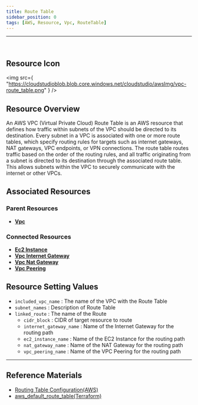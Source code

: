 ```yaml
---
title: Route Table
sidebar_position: 0
tags: [AWS, Resource, Vpc, RouteTable]
---
```


<hr />
<br />

## Resource Icon

<img
    src={
        "https://cloudstudioblob.blob.core.windows.net/cloudstudio/awsImg/vpc-route_table.png"
    }
/>

## Resource Overview

An AWS VPC (Virtual Private Cloud) Route Table is an AWS resource that defines how traffic within subnets of the VPC should be directed to its destination. 
Every subnet in a VPC is associated with one or more route tables, which specify routing rules for targets such as internet gateways, NAT gateways, VPC endpoints, or VPN connections. 
The route table routes traffic based on the order of the routing rules, and all traffic originating from a subnet is directed to its destination through the associated route table. This allows subnets within the VPC to securely communicate with the internet or other VPCs.

## Associated Resources

### Parent Resources

-   [**Vpc**](https://docs.cstudio.app/docs/resource/aws/Vpc/)

### Connected Resources

-   [**Ec2 Instance**](https://docs.cstudio.app/en/docs/resource/aws/Ec2/Instance)
-   [**Vpc Internet Gateway**](https://docs.cstudio.app/en/docs/resource/aws/Vpc/InternetGateway)
-   [**Vpc Nat Gateway**](https://docs.cstudio.app/en/docs/resource/aws/Vpc/NatGateway)
-   [**Vpc Peering**](https://docs.cstudio.app/en/docs/resource/aws/Vpc/VpcPeering)

## Resource Setting Values

-   `included_vpc_name` : The name of the VPC with the Route Table
-   `subnet_names` : Description of Route Table
-   `linked_route` : The name of the Route
    -   `cidr_block` : CIDR of target resource to route
    -   `internet_gateway_name` : Name of the Internet Gateway for the routing path
    -   `ec2_instance_name` : Name of the EC2 Instance for the routing path
    -   `nat_gateway_name` : Name of the NAT Gateway for the routing path
    -   `vpc_peering_name` : Name of the VPC Peering for the routing path

---

## Reference Materials

-   [Routing Table Configuration(AWS)](https://docs.aws.amazon.com/ko_kr/vpc/latest/userguide/VPC_Route_Tables.html)
-   [aws_default_route_table(Terraform)](https://registry.terraform.io/providers/hashicorp/aws/latest/docs/resources/default_route_table)
